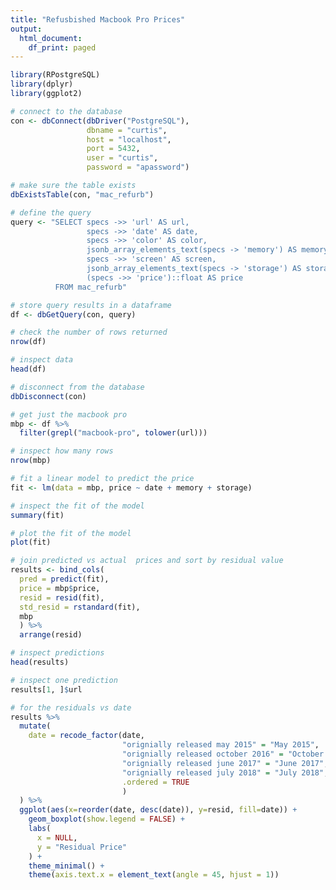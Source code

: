 ```yaml
---
title: "Refusbished Macbook Pro Prices"
output:
  html_document:
    df_print: paged
---
```


```r
library(RPostgreSQL)
library(dplyr)
library(ggplot2)
```

```r
# connect to the database
con <- dbConnect(dbDriver("PostgreSQL"), 
                 dbname = "curtis",
                 host = "localhost", 
                 port = 5432,
                 user = "curtis", 
                 password = "apassword")

# make sure the table exists
dbExistsTable(con, "mac_refurb")

# define the query
query <- "SELECT specs ->> 'url' AS url,
                 specs ->> 'date' AS date,
                 specs ->> 'color' AS color,
                 jsonb_array_elements_text(specs -> 'memory') AS memory,
                 specs ->> 'screen' AS screen,
                 jsonb_array_elements_text(specs -> 'storage') AS storage,
                 (specs ->> 'price')::float AS price
          FROM mac_refurb"

# store query results in a dataframe
df <- dbGetQuery(con, query)

# check the number of rows returned
nrow(df)

# inspect data
head(df)
```

```r
# disconnect from the database
dbDisconnect(con)
```

```r
# get just the macbook pro
mbp <- df %>%
  filter(grepl("macbook-pro", tolower(url)))

# inspect how many rows
nrow(mbp)
```


```r
# fit a linear model to predict the price
fit <- lm(data = mbp, price ~ date + memory + storage)

# inspect the fit of the model
summary(fit)
```

```r
# plot the fit of the model
plot(fit)
```


```r
# join predicted vs actual  prices and sort by residual value
results <- bind_cols(
  pred = predict(fit), 
  price = mbp$price, 
  resid = resid(fit), 
  std_resid = rstandard(fit), 
  mbp
  ) %>%
  arrange(resid)

# inspect predictions
head(results)
```

```r
# inspect one prediction
results[1, ]$url
```

```r
# for the residuals vs date
results %>%
  mutate(
    date = recode_factor(date, 
                         "orignially released may 2015" = "May 2015",
                         "orignially released october 2016" = "October 2016", 
                         "orignially released june 2017" = "June 2017", 
                         "orignially released july 2018" = "July 2018",
                         .ordered = TRUE
                         )
  ) %>%
  ggplot(aes(x=reorder(date, desc(date)), y=resid, fill=date)) +
    geom_boxplot(show.legend = FALSE) +
    labs(
      x = NULL,
      y = "Residual Price"
    ) +
    theme_minimal() +
    theme(axis.text.x = element_text(angle = 45, hjust = 1))
```

